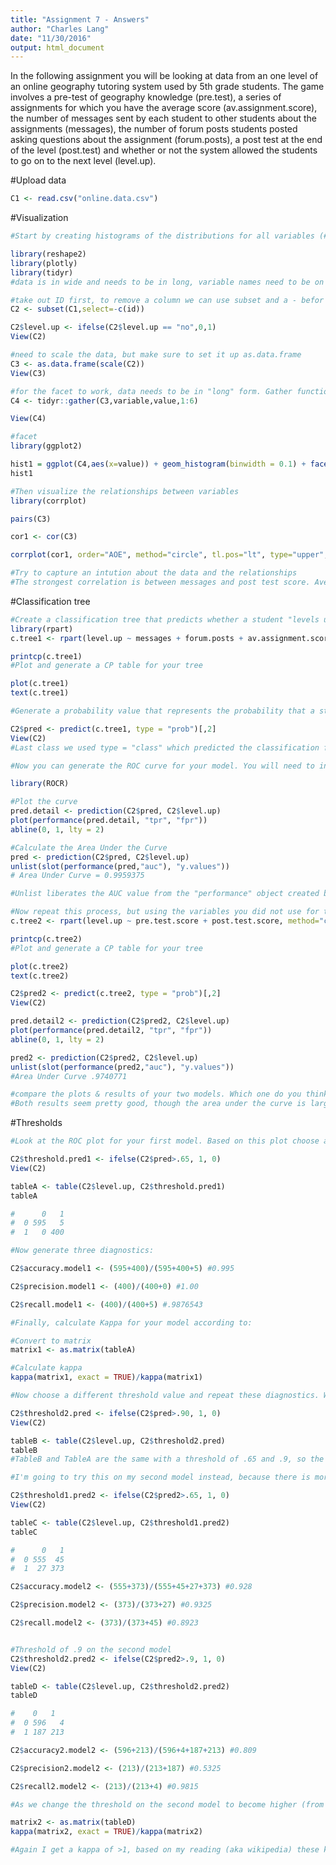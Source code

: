 ```yaml
---
title: "Assignment 7 - Answers"
author: "Charles Lang"
date: "11/30/2016"
output: html_document
---
```


In the following assignment you will be looking at data from an one level of an online geography tutoring system used by 5th grade students. The game involves a pre-test of geography knowledge (pre.test), a series of assignments for which you have the average score (av.assignment.score),  the number of messages sent by each student to other students about the assignments (messages), the number of forum posts students posted asking questions about the assignment (forum.posts), a post test at the end of the level (post.test) and whether or not the system allowed the students to go on to the next level (level.up).  

#Upload data
```r
C1 <- read.csv("online.data.csv")

```

#Visualization 
```r
#Start by creating histograms of the distributions for all variables (#HINT: look up "facet" in the ggplot documentation)

library(reshape2)
library(plotly)
library(tidyr)
#data is in wide and needs to be in long, variable names need to be on top of eachother in column

#take out ID first, to remove a column we can use subset and a - befor C(<columnname>)
C2 <- subset(C1,select=-c(id))

C2$level.up <- ifelse(C2$level.up == "no",0,1)
View(C2)

#need to scale the data, but make sure to set it up as.data.frame
C3 <- as.data.frame(scale(C2))
View(C3)

#for the facet to work, data needs to be in "long" form. Gather function moves columns to new row, tidyr::gather(data,variablecolumnname,datacolumnname,whichcolumnsfromoriginaltopull)
C4 <- tidyr::gather(C3,variable,value,1:6) 

View(C4)

#facet
library(ggplot2)

hist1 = ggplot(C4,aes(x=value)) + geom_histogram(binwidth = 0.1) + facet_wrap(~variable, scales = "free")
hist1

#Then visualize the relationships between variables
library(corrplot)

pairs(C3)

cor1 <- cor(C3)

corrplot(cor1, order="AOE", method="circle", tl.pos="lt", type="upper", tl.col="black", tl.cex=0.6, tl.srt=45, addCoef.col="black", addCoefasPercent = TRUE, sig.level=0.50, insig = "blank")

#Try to capture an intution about the data and the relationships
#The strongest correlation is between messages and post test score. Average assignment score has a high correlation with level up

```
#Classification tree
```r
#Create a classification tree that predicts whether a student "levels up" in the online course using three variables of your choice (As we did last time, set all controls to their minimums)
library(rpart)
c.tree1 <- rpart(level.up ~ messages + forum.posts + av.assignment.score, method="class" , data = C2, control=rpart.control(minsplit=1,minbucket=1,cp=0.001))

printcp(c.tree1)
#Plot and generate a CP table for your tree 

plot(c.tree1)
text(c.tree1)

#Generate a probability value that represents the probability that a student levels up based your classification tree 

C2$pred <- predict(c.tree1, type = "prob")[,2]
View(C2)
#Last class we used type = "class" which predicted the classification for us, this time we are using type = "prob" to see the probability that our classififcation is based on.

#Now you can generate the ROC curve for your model. You will need to install the package ROCR to do this.

library(ROCR)

#Plot the curve
pred.detail <- prediction(C2$pred, C2$level.up) 
plot(performance(pred.detail, "tpr", "fpr"))
abline(0, 1, lty = 2)

#Calculate the Area Under the Curve
pred <- prediction(C2$pred, C2$level.up)
unlist(slot(performance(pred,"auc"), "y.values"))
# Area Under Curve = 0.9959375

#Unlist liberates the AUC value from the "performance" object created by ROCR

#Now repeat this process, but using the variables you did not use for the previous model 
c.tree2 <- rpart(level.up ~ pre.test.score + post.test.score, method="class" , data = C2, control=rpart.control(minsplit=1,minbucket=1,cp=0.001))

printcp(c.tree2)
#Plot and generate a CP table for your tree 

plot(c.tree2)
text(c.tree2)

C2$pred2 <- predict(c.tree2, type = "prob")[,2]
View(C2)

pred.detail2 <- prediction(C2$pred2, C2$level.up) 
plot(performance(pred.detail2, "tpr", "fpr"))
abline(0, 1, lty = 2)

pred2 <- prediction(C2$pred2, C2$level.up)
unlist(slot(performance(pred2,"auc"), "y.values"))
#Area Under Curve .9740771

#compare the plots & results of your two models. Which one do you think was the better model? Why?
#Both results seem pretty good, though the area under the curve is larger (.9959375) when predicting using messages, forum posts, and avg.assignmentscore, than when using just pretest and posttest scores (.9740771).

```
#Thresholds
```r
#Look at the ROC plot for your first model. Based on this plot choose a probability threshold that balances capturing the most correct predictions against false positives. Then generate a new variable in your data set that classifies each student according to your chosen threshold.

C2$threshold.pred1 <- ifelse(C2$pred>.65, 1, 0)
View(C2)

tableA <- table(C2$level.up, C2$threshold.pred1) 
tableA

#      0   1
#  0 595   5
#  1   0 400

#Now generate three diagnostics:

C2$accuracy.model1 <- (595+400)/(595+400+5) #0.995

C2$precision.model1 <- (400)/(400+0) #1.00

C2$recall.model1 <- (400)/(400+5) #.9876543

#Finally, calculate Kappa for your model according to:

#Convert to matrix
matrix1 <- as.matrix(tableA)

#Calculate kappa
kappa(matrix1, exact = TRUE)/kappa(matrix1)

#Now choose a different threshold value and repeat these diagnostics. What conclusions can you draw about your two thresholds?

C2$threshold2.pred <- ifelse(C2$pred>.90, 1, 0)
View(C2)

tableB <- table(C2$level.up, C2$threshold2.pred) 
tableB
#TableB and TableA are the same with a threshold of .65 and .9, so the diagnostics are going to be the same. This is a result of the probabilities being either 1, 0, or .9874

#I'm going to try this on my second model instead, because there is more variation in the probabilities

C2$threshold1.pred2 <- ifelse(C2$pred2>.65, 1, 0)
View(C2)

tableC <- table(C2$level.up, C2$threshold1.pred2) 
tableC

#      0   1
#  0 555  45
#  1  27 373

C2$accuracy.model2 <- (555+373)/(555+45+27+373) #0.928

C2$precision.model2 <- (373)/(373+27) #0.9325

C2$recall.model2 <- (373)/(373+45) #0.8923


#Threshold of .9 on the second model
C2$threshold2.pred2 <- ifelse(C2$pred2>.9, 1, 0)
View(C2)

tableD <- table(C2$level.up, C2$threshold2.pred2) 
tableD

#    0   1
#  0 596   4
#  1 187 213

C2$accuracy2.model2 <- (596+213)/(596+4+187+213) #0.809

C2$precision2.model2 <- (213)/(213+187) #0.5325

C2$recall2.model2 <- (213)/(213+4) #0.9815

#As we change the threshold on the second model to become higher (from .65 to .9), the accuracy of the model decreases. The precision of the model also decreases, as there are more false positives. But, the recall increases, as there is a lower percentage of false negatives.

matrix2 <- as.matrix(tableD)
kappa(matrix2, exact = TRUE)/kappa(matrix2)

#Again I get a kappa of >1, based on my reading (aka wikipedia) these kappa values should be between 0 and 1. Not quite sure what's going on here....
```


